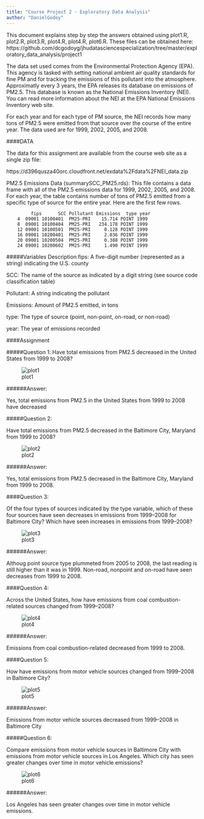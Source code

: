 ```yaml
---
title: "Course Project 2 - Exploratory Data Analysis"
author: "DanielGodoy"
---
```


This document explains step by step the answers obtained using plot1.R, plot2.R, plot3.R, plot4.R, plot4.R, plot6.R. These files can be obtained here: https://github.com/dcgodoyg/jhudatasciencespecialization/tree/master/exploratory_data_analysis/project1

The data set used comes from the Environmental Protection Agency (EPA). This agency is tasked with setting national ambient air quality standards for fine PM and for tracking the emissions of this pollutant into the atmosphere. Approximatly every 3 years, the EPA releases its database on emissions of PM2.5. This database is known as the National Emissions Inventory (NEI). You can read more information about the NEI at the EPA National Emissions Inventory web site.

For each year and for each type of PM source, the NEI records how many tons of PM2.5 were emitted from that source over the course of the entire year. The data used are for 1999, 2002, 2005, and 2008.

####DATA

The data for this assignment are available from the course web site as a single zip file:

https://d396qusza40orc.cloudfront.net/exdata%2Fdata%2FNEI_data.zip

PM2.5 Emissions Data (summarySCC_PM25.rds): This file contains a data frame with all of the PM2.5 emissions data for 1999, 2002, 2005, and 2008. For each year, the table contains number of tons of PM2.5 emitted from a specific type of source for the entire year. Here are the first few rows.

             fips      SCC Pollutant Emissions  type year
        4  09001 10100401  PM25-PRI    15.714 POINT 1999
        8  09001 10100404  PM25-PRI   234.178 POINT 1999
        12 09001 10100501  PM25-PRI     0.128 POINT 1999
        16 09001 10200401  PM25-PRI     2.036 POINT 1999
        20 09001 10200504  PM25-PRI     0.388 POINT 1999
        24 09001 10200602  PM25-PRI     1.490 POINT 1999


#####Variables Description
fips: A five-digit number (represented as a string) indicating the U.S. county

SCC: The name of the source as indicated by a digit string (see source code classification table)

Pollutant: A string indicating the pollutant

Emissions: Amount of PM2.5 emitted, in tons

type: The type of source (point, non-point, on-road, or non-road)

year: The year of emissions recorded

####Assignment

#####Question 1: 
Have total emissions from PM2.5 decreased in the United States from 1999 to 2008? 

![plot1](plot1.png) 

######Answer:

Yes, total emissions from PM2.5 in the United States from 1999 to 2008 have decreased



#####Question 2: 

Have total emissions from PM2.5 decreased in the Baltimore City, Maryland from 1999 to 2008?

![plot2](plot2.png) 

######Answer:

Yes, total emissions from PM2.5 decreased in the Baltimore City, Maryland from 1999 to 2008.



####Question 3:

Of the four types of sources indicated by the type variable, which of these four sources have seen decreases in emissions from 1999–2008 for Baltimore City? Which have seen increases in emissions from 1999–2008?

![plot3](plot3.png) 

######Answer:

Althoug point source type plummeted from 2005 to 2008, the last reading is still higher than it was in 1999.
Non-road, nonpoint and on-road have seen decreases from 1999 to 2008.



####Question 4:

Across the United States, how have emissions from coal combustion-related sources changed from 1999–2008?

![plot4](plot4.png) 


######Answer:

Emissions from coal combustion-related decreased from 1999 to 2008.



####Question 5:

How have emissions from motor vehicle sources changed from 1999–2008 in Baltimore City?


![plot5](plot5.png) 


######Answer:

Emissions from motor vehicle sources decreased from 1999–2008 in Baltimore City



#####Question 6:

Compare emissions from motor vehicle sources in Baltimore City with emissions from motor vehicle sources in Los Angeles. Which city has seen greater changes over time in motor vehicle emissions?


![plot6](plot6.png) 


######Answer:

Los Angeles has seen greater changes over time in motor vehicle emissions.



